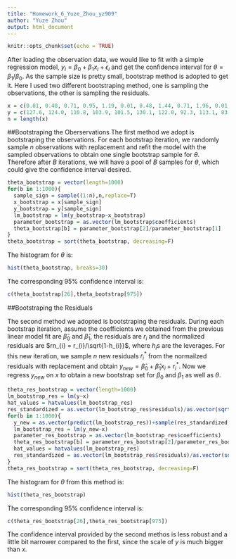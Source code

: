 ---
title: "Homework_6_Yuze_Zhou_yz909"
author: "Yuze Zhou"
output: html_document
---

```{r setup, include=FALSE}
knitr::opts_chunk$set(echo = TRUE)
```

After loading the observation data, we would like to fit with a simple regression model, $y_{i}=\beta_{0}+\beta_{1}x_{i}+\epsilon_{i}$ and get the confidence interval for $\theta=\beta_{1}/\beta_{0}$. As the sample size is pretty small, bootstrap method is adopted to get it. Here I used two different bootstraping method, one is sampling the observations, the other is sampling the residuals.

```{r}
x = c(0.01, 0.48, 0.71, 0.95, 1.19, 0.01, 0.48, 1.44, 0.71, 1.96, 0.01, 1.44, 1.96)
y = c(127.6, 124.0, 110.8, 103.9, 101.5, 130.1, 122.0, 92.3, 113.1, 83.7, 128.0, 91.4, 86.2)
n = length(x)
```

##Bootstraping the Oberservations
The first method we adopt is bootstraping the observations. For each bootstrap iteration, we randomly sample $n$ observations with replacement and refit the model with the sampled observations to obtain one single bootstrap sample for $\theta$. Therefore after $B$ iterations, we will have a pool of $B$ samples for $\theta$, which could give the confidence interval desired.

```{r}
theta_bootstrap = vector(length=1000)
for(b in 1:1000){
  sample_sign = sample((1:n),n,replace=T)
  x_bootstrap = x[sample_sign]
  y_bootstrap = y[sample_sign]
  lm_bootstrap = lm(y_bootstrap~x_bootstrap)
  parameter_bootstrap = as.vector(lm_bootstrap$coefficients)
  theta_bootstrap[b] = parameter_bootstrap[2]/parameter_bootstrap[1]
}
theta_bootstrap = sort(theta_bootstrap, decreasing=F)
```

The histogram for $\theta$ is:

```{r}
hist(theta_bootstrap, breaks=30)
```

The corresponding 95% confidence interval is:

```{r}
c(theta_bootstrap[26],theta_bootstrap[975])
```

##Bootstraping the Residuals

The second method we adopted is bootstraping the residuals. During each bootstrap iteration, assume the coefficients we obtained from the previous linear model fit are $\hat{\beta}_{0}$ and $\hat{\beta}_{1}$, the residuals are $r_{i}$ and the normalized residuals are $rn_{i} = r_{i}/\sqrt{1-h_{i}}$, where $h_{i}$s are the leverages. For this new iteration, we sample $n$ new residuals $r^{*}_{i}$ from the normailzed residuals with replacement and obtain $y_{new} = \hat{\beta}_{0}+\hat{\beta}_{1}x_{i}+r^{*}_{i}$. Now we regress $y_{new}$ on $x$ to obtain a new bootstrap set for $\beta_{0}$ and $\beta_{1}$ as well as $\theta$.

```{r}
theta_res_bootstrap = vector(length=1000)
lm_bootstrap_res = lm(y~x)
hat_values = hatvalues(lm_bootstrap_res)
res_standardized = as.vector(lm_bootstrap_res$residuals)/as.vector(sqrt(1-hat_values))
for(b in 1:1000){
  y_new = as.vector(predict(lm_bootstrap_res))+sample(res_standardized,n,replace=T)
  lm_bootstrap_res = lm(y_new~x)
  parameter_res_bootstrap = as.vector(lm_bootstrap_res$coefficients)
  theta_res_bootstrap[b] = parameter_res_bootstrap[2]/parameter_res_bootstrap[1]
  hat_values = hatvalues(lm_bootstrap_res)
  res_standardized = as.vector(lm_bootstrap_res$residuals)/as.vector(sqrt(1-hat_values))
}
theta_res_bootstrap = sort(theta_res_bootstrap, decreasing=F)
```

The histogram for $\theta$ from this method is:

```{r}
hist(theta_res_bootstrap)
```

The corresponding 95% confidence interval is:

```{r}
c(theta_res_bootstrap[26],theta_res_bootstrap[975])
```

The confidence interval provided by the second methos is less robust and a little bit narrower compared to the first, since the scale of $y$ is much bigger than $x$.